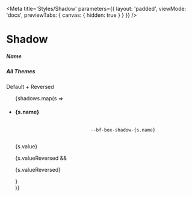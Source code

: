 
<Meta
    title='Styles/Shadow'
    parameters={{
        layout: 'padded',
        viewMode: 'docs',
        previewTabs: { canvas: { hidden: true } }
    }}
/>

# Shadow

<Preview withSource='none'>
    <div>
        <div class='d-flex align-items-center gap-4 w-100'>
            <div class='w-65'>
                <h5 class='mb-0'>Name</h5>
            </div>
            <div class='w-35'>
                <h5 class='mb-0'>All Themes</h5>
                <p class='bf-text bf-color-neutral-secondary small m-0'>Default + Reversed</p>
            </div>
        </div>
        <ul class='list-unstyled'>
            {shadows.map(s =>
                <li key={s.name} class='d-flex align-items-center gap-4 w-100 border-top pt-3 mt-3'>
                    <div class='w-65 d-flex align-items-center gap-4'>
                        <h4 class='mb-0' style={{ width: '8rem' }}>
                            {s.name}
                        </h4>
                        <code>
                            --bf-box-shadow-{s.name}
                        </code>
                    </div>
                    <div class='w-35'>
                        <div class='d-flex align-items-center'>
                            <p class='bf-text mb-0' style={{ width: '18rem' }}>
                                {s.value}
                            </p>
                            <div class='p-2'>
                                <div style={{ boxShadow: `var(--bf-box-shadow-${s.name})`, width: '24px', height: '24px' }}></div>
                            </div>
                        </div>
                        {s.valueReversed &&
                            <div class='d-flex align-items-center'>
                                <p class='bf-text mb-0' style={{ width: '18rem' }}>
                                    {s.valueReversed}
                                </p>
                                <div class='reversed p-2 bf-color-bg-underground'>
                                    <div style={{ boxShadow: `var(--bf-box-shadow-${s.name})`, width: '24px', height: '24px' }}></div>
                                </div>
                            </div>
                        }
                    </div>
                </li>
            )}
        </ul>
    </div>
</Preview>